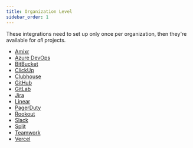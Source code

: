 ```yaml
---
title: Organization Level
sidebar_order: 1
---
```


These integrations need to set up only once per organization, then they're available for _all_ projects.

- [Amixr](/integrations/organization-level/amixr/)
- [Azure DevOps](/integrations/organization-level/azure-devops/)
- [BitBucket](/integrations/organization-level/bitbucket/)
- [ClickUp](/integrations/organization-level/clickup/)
- [Clubhouse](/integrations/organization-level/clubhouse/)
- [GitHub](/integrations/organization-level/github/)
- [GitLab](/integrations/organization-level/gitlab/)
- [Jira](/integrations/organization-level/jira/)
- [Linear](/integrations/organization-level/linear/)
- [PagerDuty](/integrations/organization-level/pagerduty/)
- [Rookout](/integrations/organization-level/rookout/)
- [Slack](/integrations/organization-level/slack/)
- [Split](/integrations/organization-level/split/)
- [Teamwork](/integrations/organization-level/teamwork/)
- [Vercel](/integrations/organization-level/vercel/)
